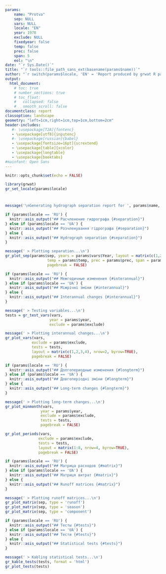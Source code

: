 ```yaml
---
params:
    name: "Protva"
    sep: NULL
    vars: NULL
    locale: "EN"
    year: 1978
    exclude: NULL
    fixedyear: false
    temp: false
    prec: false
    span: 5
    eol: "\n"
date: "`r Sys.Date()`"
title: "`r tools::file_path_sans_ext(basename(params$name))`"
author: "`r switch(params$locale, 'EN' = 'Report produced by grwat R package', 'RU' = 'Отчет подготовлен с помощью пакета R grwat', 'UA' = 'Звіт підготовлений за допомогою пакету R grwat')`"
output: 
  html_document:
    # toc: true
    # number_sections: true
    # toc_float:
    #   collapsed: false
    #   smooth_scroll: false
documentclass: report
classoption: landscape
geometry: "left=1cm,right=1cm,top=1cm,bottom=2cm"
header-includes:
   #- \usepackage[T2A]{fontenc}
   - \usepackage[utf8]{inputenc}
   #- \usepackage[russian]{babel}
   - \usepackage[fontsize=16pt]{scrextend}
   - \usepackage[table]{xcolor}
   - \usepackage{longtable}
   - \usepackage{booktabs}
#mainfont: Open Sans
---
```


<!-- Settings -->
```r
knitr::opts_chunk$set(echo = FALSE)

library(grwat)
gr_set_locale(params$locale)
```

# {.tabset}
```r
message('\nGenerating hydrograph separation report for ', params$name, '\n')
```

```r
if (params$locale == 'RU') {
  knitr::asis_output("## Расчленение гидрографа {#separation}")
} else if (params$locale == 'UA') {
  knitr::asis_output("## Розчленування гідрографа {#separation}")
} else {
  knitr::asis_output("## Hydrograph separation {#separation}")
}
```


```r
message(' > Plotting separation...\n')
gr_plot_sep(params$sep, years = params$vars$Year, layout = matrix(c(1,2,3,4), nrow=2, byrow=TRUE),
                   temp = params$temp, prec = params$prec, span = params$span,
                   pagebreak = FALSE)
```

<!-- Main plots -->
```r
if (params$locale == 'RU') {
  knitr::asis_output("## Межгодичные изменения {#interannual}")
} else if (params$locale == 'UA') {
  knitr::asis_output("## Міжрічні зміни {#interannual}")
} else {
  knitr::asis_output("## Interannual changes {#interannual}")
}
```


```r
message(' > Testing variables...\n')
tests = gr_test_vars(vars, 
                    year = params$year, 
                    exclude = params$exclude)

message(' > Plotting interannual changes...\n')
gr_plot_vars(vars, 
            exclude = params$exclude,
            tests = tests,
            layout = matrix(c(1,2,3,4), nrow=2, byrow=TRUE),
            pagebreak = FALSE)
```

```r
if (params$locale == 'RU') {
  knitr::asis_output("## Долгопериодные изменения {#longterm}")
} else if (params$locale == 'UA') {
  knitr::asis_output("## Довгоперіодні зміни {#longterm}")
} else {
  knitr::asis_output("## Long-term changes {#longterm}")
}
```


```r
message(' > Plotting long-term changes...\n')
gr_plot_minmonth(vars, 
                year = params$year, 
                exclude = params$exclude, 
                tests = tests,
                pagebreak = FALSE)
```
```r
gr_plot_periods(vars,
               exclude = params$exclude,
               tests = tests,
               layout = matrix(1:8, nrow=4, byrow=TRUE),
               pagebreak = FALSE)
```

<!-- Stats -->
```r
if (params$locale == 'RU') {
  knitr::asis_output("## Матрица расходов {#matrix}")
} else if (params$locale == 'UA') {
  knitr::asis_output("## Матриця витрат {#matrix}")
} else {
  knitr::asis_output("## Runoff matrices {#matrix}")
}
```

```r
message(' > Plotting runoff matrices...\n')
gr_plot_matrix(sep, type = 'runoff')
gr_plot_matrix(sep, type = 'season')
gr_plot_matrix(sep, type = 'component')
```

<!-- Stats -->
```r
if (params$locale == 'RU') {
  knitr::asis_output("## Тесты {#tests}")
} else if (params$locale == 'UA') {
  knitr::asis_output("## Тести {#tests}")
} else {
  knitr::asis_output("## Statistical tests {#tests}")
}
```

<!-- Knit table to PDF -->
```r
message(' > Kabling statistical tests...\n')
gr_kable_tests(tests, format = 'html')
gr_plot_tests(tests)
```